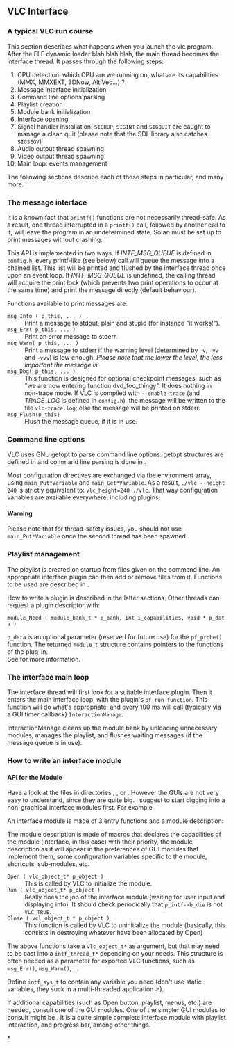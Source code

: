 {{Back to|Hacker Guide}}
==VLC Interface==

===A typical VLC run course===

This section describes what happens when you launch the vlc program. After the ELF dynamic loader blah blah blah, the main thread becomes the interface thread. It passes through the following steps:

# CPU detection: which CPU are we running on, what are its capabilities (MMX, MMXEXT, 3DNow, AltiVec...) ?
# Message interface initialization
# Command line options parsing
# Playlist creation
# Module bank initialization
# Interface opening
# Signal handler installation: <code>SIGHUP</code>, <code>SIGINT</code> and <code>SIGQUIT</code> are caught to manage a clean quit (please note that the SDL library also catches <code>SIGSEGV</code>)
# Audio output thread spawning
# Video output thread spawning
# Main loop: events management 

The following sections describe each of these steps in particular, and many more.

===The message interface===

It is a known fact that <code>printf()</code> functions are not necessarily thread-safe. As a result, one thread interrupted in a <code>printf()</code> call, followed by another call to it, will leave the program in an undetermined state. So an {{API}} must be set up to print messages without crashing.

This API is implemented in two ways. If <var>INTF_MSG_QUEUE</var> is defined in <code>config.h</code>, every printf-like (see below) call will queue the message into a chained list. This list will be printed and flushed by the interface thread once upon an event loop. If <var>INTF_MSG_QUEUE</var> is undefined, the calling thread will acquire the print lock (which prevents two print operations to occur at the same time) and print the message directly (default behaviour).

Functions available to print messages are:

; <code>msg_Info ( p_this, ... )</code>
: Print a message to stdout, plain and stupid (for instance "it works!").
; <code>msg_Err( p_this, ... )</code>
: Print an error message to stderr.
; <code>msg_Warn( p_this, ... )</code>
: Print a message to stderr if the warning level (determined by <code>-v</code>, <code>-vv</code> and <code>-vvv</code>) is low enough. ''Please note that the lower the level, the less important the message is.''
; <code>msg_Dbg( p_this, ... )</code>
: This function is designed for optional checkpoint messages, such as "we are now entering function dvd_foo_thingy". It does nothing in non-trace mode. If VLC is compiled with <code>--enable-trace</code> (and <var>TRACE_LOG</var> is defined in <code>config.h</code>), the message will be written to the file <code>vlc-trace.log</code>; else the message will be printed on stderr.
; <code>msg_Flush(p_this)</code>
: Flush the message queue, if it is in use.

===Command line options===

VLC uses GNU getopt to parse command line options. getopt structures are defined in {{VLCSourceFile|src/config/getopt.c}} and command line parsing is done in {{VLCSourceFile|src/config/cmdline.c}}.

Most configuration directives are exchanged via the environment array, using <code>main_Put*Variable</code> and <code>main_Get*Variable</code>. As a result, <code>./vlc --height 240</code> is strictly equivalent to: <code>vlc_height=240 ./vlc</code>. That way configuration variables are available everywhere, including plugins.

====Warning====
Please note that for thread-safety issues, you should not use <code>main_Put*Variable</code> once the second thread has been spawned.

===Playlist management===
The playlist is created on startup from files given on the command line. An appropriate interface plugin can then add or remove files from it. Functions to be used are described in {{VLCSourceFile|src/playlist/control.c}}.

How to write a plugin is described in the latter sections. Other threads can request a plugin descriptor with:
 module_Need ( module_bank_t * p_bank, int i_capabilities, void * p_data )
<code>p_data</code> is an optional parameter (reserved for future use) for the <code>pf_probe()</code> function. The returned <code>module_t</code> structure contains pointers to the functions of the plug-in.<br />
See {{VLCSourceFile|include/vlc_modules.h}} for more information.

===The interface main loop===

The interface thread will first look for a suitable interface plugin. Then it enters the main interface loop, with the plugin's <code>pf_run function</code>. This function will do what's appropriate, and every 100 ms will call (typically via a GUI timer callback) <code>InteractionManage</code>.

InteractionManage cleans up the module bank by unloading unnecessary modules, manages the playlist, and flushes waiting messages (if the message queue is in use).

===How to write an interface module===
====API for the Module====
Have a look at the files in directories {{VLCSourceFolder|modules/control}}, {{VLCSourceFolder|modules/access}}, or {{VLCSourceFolder|modules/gui}}. However the GUIs are not very easy to understand, since they are quite big. I suggest to start digging into a non-graphical interface modules first. For example {{VLCSourceFile|modules/control/hotkeys.c}}.

An interface module is made of 3 entry functions and a module description:

The module description is made of macros that declares the capabilities of the module (interface, in this case) with their priority, the module description as it will appear in the preferences of GUI modules that implement them, some configuration variables specific to the module, shortcuts, sub-modules, etc.

; <code>Open ( vlc_object_t* p_object )</code>
: This is called by VLC to initialize the module.
; <code>Run ( vlc_object_t* p_object )</code>
: Really does the job of the interface module (waiting for user input and displaying info). It should check periodically that <code>p_intf->b_die</code> is not <code>VLC_TRUE</code>.
; <code>Close ( vcl_object_t * p_object )</code>
: This function is called by VLC to uninitialize the module (basically, this consists in destroying whatever have been allocated by Open) 

The above functions take a <code>vlc_object_t*</code> as argument, but that may need to be cast into a <code>intf_thread_t*</code> depending on your needs. This structure is often needed as a parameter for exported VLC functions, such as <code>msg_Err()</code>, <code>msg_Warn()</code>, ...

Define <code>intf_sys_t</code> to contain any variable you need (don't use static variables, they suck in a multi-threaded application <span title="smile">:-)</span>.

If additional capabilities (such as Open button, playlist, menus, etc.) are needed, consult one of the GUI modules. One of the simpler GUI modules to consult might be {{VLCSourceFile|modules/gui/ncurses.c}}. It is a quite simple complete interface module with playlist interaction, and progress bar, among other things.

{{Hacker Guide}}

[[Category:Interfaces|*]]